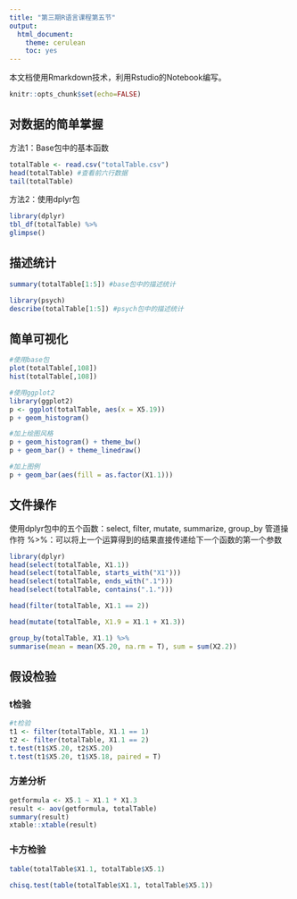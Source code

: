 ```yaml
---
title: "第三期R语言课程第五节"
output: 
  html_document: 
    theme: cerulean
    toc: yes
---
```


本文档使用Rmarkdown技术，利用Rstudio的Notebook编写。
```r
knitr::opts_chunk$set(echo=FALSE)
```

## 对数据的简单掌握
方法1：Base包中的基本函数
```r
totalTable <- read.csv("totalTable.csv")
head(totalTable) #查看前六行数据
tail(totalTable)
```

方法2：使用dplyr包
```r
library(dplyr)
tbl_df(totalTable) %>%
glimpse()
```

## 描述统计
```r
summary(totalTable[1:5]) #base包中的描述统计

library(psych)
describe(totalTable[1:5]) #psych包中的描述统计
```

## 简单可视化
```r
#使用base包
plot(totalTable[,108])
hist(totalTable[,108])
```

```r
#使用ggplot2
library(ggplot2)
p <- ggplot(totalTable, aes(x = X5.19))
p + geom_histogram()

#加上绘图风格
p + geom_histogram() + theme_bw()
p + geom_bar() + theme_linedraw()

#加上图例
p + geom_bar(aes(fill = as.factor(X1.1)))
```

## 文件操作
使用dplyr包中的五个函数：select, filter, mutate, summarize, group_by
管道操作符 %>%：可以将上一个运算得到的结果直接传递给下一个函数的第一个参数
```r
library(dplyr)
head(select(totalTable, X1.1))
head(select(totalTable, starts_with("X1")))
head(select(totalTable, ends_with(".1")))
head(select(totalTable, contains(".1.")))

head(filter(totalTable, X1.1 == 2))

head(mutate(totalTable, X1.9 = X1.1 + X1.3))

group_by(totalTable, X1.1) %>%
summarise(mean = mean(X5.20, na.rm = T), sum = sum(X2.2))
```

## 假设检验
### t检验
```r
#t检验
t1 <- filter(totalTable, X1.1 == 1)
t2 <- filter(totalTable, X1.1 == 2)
t.test(t1$X5.20, t2$X5.20)
t.test(t1$X5.20, t1$X5.18, paired = T)
```

### 方差分析
```r
getformula <- X5.1 ~ X1.1 * X1.3
result <- aov(getformula, totalTable)
summary(result)
xtable::xtable(result)
```

### 卡方检验
```r
table(totalTable$X1.1, totalTable$X5.1)

chisq.test(table(totalTable$X1.1, totalTable$X5.1))
```

